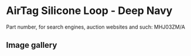 
# AirTag Silicone Loop - Deep Navy

Part number, for search engines, auction websites and such: MHJ03ZM/A

## Image gallery

<div style={{ width: '100%', maxWidth: '768px' }}>
<GalleryComponent
    images={[
      {
        original: "/everysource/MHJ03.webp",
        thumbnail: "/everypreview/MHJ03.webp",
      }
    ]}
  />
</div>